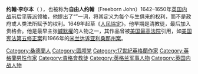 {{Unreferenced|time=2020-10-28T09:24:13+00:00}}
'''约翰·李尔本'''（{{lang-en|John Lilburne}}  {{bd|1614年||1657年|8月29日}}），也被称为'''自由人约翰'''（Freeborn John）1642–1650年[[英国内战|英国内战]]前后[[平等派|平等派]]领袖，他提出了“{{le|生而自由的权利|Freeborn}}”一词，将其定义为每个与生俱来的权利，而不是政府或人类法所赋予的权利。1649年起草《[[人民協定|人民協定]]》。他早期是清教徒，最后加入贵格会。他是最早主张[[緘默權|緘默權]]的人物之一，其作品曾被[[美国最高法院|美国最高法院]]引用，如[[美国宪法第五修正案|美国宪法第五修正案]]和1966年的[[米兰达诉亚利桑那州案|米兰达诉亚利桑那州案]]。

{{DEFAULTSORT:Lilburne, John}}
[[Category:桑德蘭人|Category:桑德蘭人]]
[[Category:圆颅党|Category:圆颅党]]
[[Category:17世紀英格蘭作家|Category:17世紀英格蘭作家]]
[[Category:英格蘭男性作家|Category:英格蘭男性作家]]
[[Category:貴格會教徒|Category:貴格會教徒]]
[[Category:英格兰军事人物|Category:英格兰军事人物]]
[[Category:英国内战人物|Category:英国内战人物]]